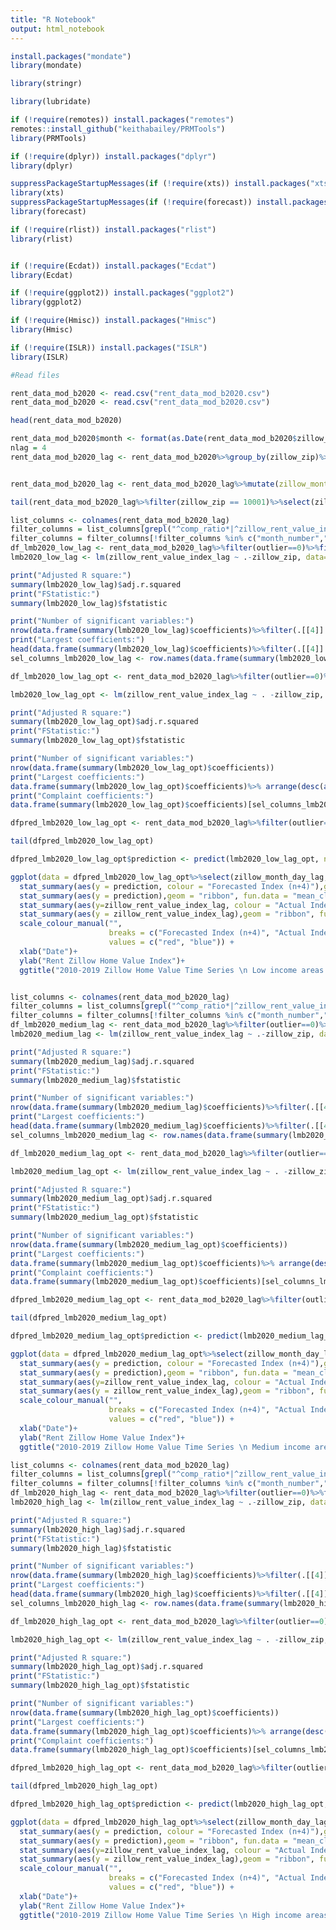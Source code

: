 ---
title: "R Notebook"
output: html_notebook
---


```{r}

install.packages("mondate")
library(mondate)

library(stringr)

library(lubridate)

if (!require(remotes)) install.packages("remotes")
remotes::install_github("keithabailey/PRMTools")
library(PRMTools)

if (!require(dplyr)) install.packages("dplyr")
library(dplyr)

suppressPackageStartupMessages(if (!require(xts)) install.packages("xts"))
library(xts)
suppressPackageStartupMessages(if (!require(forecast)) install.packages("forecast") )
library(forecast)

if (!require(rlist)) install.packages("rlist")
library(rlist)


if (!require(Ecdat)) install.packages("Ecdat")
library(Ecdat)

if (!require(ggplot2)) install.packages("ggplot2")
library(ggplot2)

if (!require(Hmisc)) install.packages("Hmisc")
library(Hmisc)

if (!require(ISLR)) install.packages("ISLR")
library(ISLR)
```

```{r}
#Read files

rent_data_mod_b2020 <- read.csv("rent_data_mod_b2020.csv")
rent_data_mod_b2020 <- read.csv("rent_data_mod_b2020.csv")

head(rent_data_mod_b2020)

```


```{r}
rent_data_mod_b2020$month <- format(as.Date(rent_data_mod_b2020$zillow_month_day),"%m")
nlag = 4
rent_data_mod_b2020_lag <- rent_data_mod_b2020%>%group_by(zillow_zip)%>%arrange(desc(zillow_month_day))%>%mutate(zillow_rent_value_index_lag = lag(zillow_rent_value_index, n = nlag),zillow_month_day_lag = lag(zillow_month_day, n = nlag))


rent_data_mod_b2020_lag <- rent_data_mod_b2020_lag%>%mutate(zillow_month_day_lag = ifelse(!is.na(zillow_rent_value_index_lag), zillow_month_day_lag, format(ceiling_date(as.Date(zillow_month_day), "month") + months(nlag) - days(1),"%Y-%m-%d") ))%>%arrange(zillow_zip,zillow_month_day)

tail(rent_data_mod_b2020_lag%>%filter(zillow_zip == 10001)%>%select(zillow_month_day,zillow_month_day_lag,zillow_rent_value_index,zillow_rent_value_index_lag, outlier),nlag*2)


```

```{r}
list_columns <- colnames(rent_data_mod_b2020_lag)
filter_columns = list_columns[grepl("^comp_ratio*|^zillow_rent_value_index|var_zip|^month", list_columns)]
filter_columns = filter_columns[!filter_columns %in% c("month_number","zillow_rent_value_index")]
df_lmb2020_low_lag <- rent_data_mod_b2020_lag%>%filter(outlier==0)%>%filter(income_group=="low")%>%filter(!is.na(zillow_rent_value_index_lag))%>%select(filter_columns)
lmb2020_low_lag <- lm(zillow_rent_value_index_lag ~ .-zillow_zip, data=df_lmb2020_low_lag)  

print("Adjusted R square:")
summary(lmb2020_low_lag)$adj.r.squared
print("FStatistic:")
summary(lmb2020_low_lag)$fstatistic

print("Number of significant variables:")
nrow(data.frame(summary(lmb2020_low_lag)$coefficients)%>%filter(.[[4]] <0.05))
print("Largest coefficients:")
head(data.frame(summary(lmb2020_low_lag)$coefficients)%>%filter(.[[4]] <0.05)%>% arrange(desc(abs(Estimate))),20)
sel_columns_lmb2020_low_lag <- row.names(data.frame(summary(lmb2020_low_lag)$coefficients)%>%filter(.[[4]] <0.05))

```

```{r}
df_lmb2020_low_lag_opt <- rent_data_mod_b2020_lag%>%filter(outlier==0)%>%filter(income_group=="low")%>%filter(!is.na(zillow_rent_value_index_lag))%>%select(c(sel_columns_lmb2020_low_lag[!grepl("var_zip|^month|*Intercept*",sel_columns_lmb2020_low_lag)],var_zip,month,zillow_rent_value_index_lag,zillow_month_day_lag))

lmb2020_low_lag_opt <- lm(zillow_rent_value_index_lag ~ . -zillow_zip, data=df_lmb2020_low_lag_opt%>%select(!zillow_month_day_lag))

print("Adjusted R square:")
summary(lmb2020_low_lag_opt)$adj.r.squared
print("FStatistic:")
summary(lmb2020_low_lag_opt)$fstatistic

print("Number of significant variables:")
nrow(data.frame(summary(lmb2020_low_lag_opt)$coefficients))
print("Largest coefficients:")
data.frame(summary(lmb2020_low_lag_opt)$coefficients)%>% arrange(desc(abs(Estimate)))
print("Complaint coefficients:")
data.frame(summary(lmb2020_low_lag_opt)$coefficients)[sel_columns_lmb2020_low_lag[grepl("comp_ratio|Intercept",sel_columns_lmb2020_low_lag)],]%>% arrange(desc(abs(Estimate)))

dfpred_lmb2020_low_lag_opt <- rent_data_mod_b2020_lag%>%filter(outlier==0)%>%filter(income_group=="low")%>%select(c(sel_columns_lmb2020_low_lag[!grepl("var_zip|^month|*Intercept*",sel_columns_lmb2020_low_lag)],var_zip,month,zillow_rent_value_index_lag,zillow_month_day_lag))

tail(dfpred_lmb2020_low_lag_opt)

dfpred_lmb2020_low_lag_opt$prediction <- predict(lmb2020_low_lag_opt, newdata=dfpred_lmb2020_low_lag_opt%>%select(!zillow_month_day_lag))

ggplot(data = dfpred_lmb2020_low_lag_opt%>%select(zillow_month_day_lag, prediction, zillow_rent_value_index_lag),aes(x = as.Date(zillow_month_day_lag))) + 
  stat_summary(aes(y = prediction, colour = "Forecasted Index (n+4)"),geom = "line", fun = "mean", size= 1) +
  stat_summary(aes(y = prediction),geom = "ribbon", fun.data = "mean_cl_normal", alpha = 0.1,fill = "red") +
  stat_summary(aes(y=zillow_rent_value_index_lag, colour = "Actual Index"), geom = "line", fun = "mean", size= 1) +
  stat_summary(aes(y = zillow_rent_value_index_lag),geom = "ribbon", fun.data = "mean_cl_normal", alpha = 0.1,fill = "blue") +
  scale_colour_manual("", 
                      breaks = c("Forecasted Index (n+4)", "Actual Index"),
                      values = c("red", "blue")) +
  xlab("Date")+
  ylab("Rent Zillow Home Value Index")+
  ggtitle("2010-2019 Zillow Home Value Time Series \n Low income areas - Forecast (n+4) vs Predicted")



```

```{r}
list_columns <- colnames(rent_data_mod_b2020_lag)
filter_columns = list_columns[grepl("^comp_ratio*|^zillow_rent_value_index|var_zip|^month", list_columns)]
filter_columns = filter_columns[!filter_columns %in% c("month_number","zillow_rent_value_index")]
df_lmb2020_medium_lag <- rent_data_mod_b2020_lag%>%filter(outlier==0)%>%filter(income_group=="medium")%>%filter(!is.na(zillow_rent_value_index_lag))%>%select(filter_columns)
lmb2020_medium_lag <- lm(zillow_rent_value_index_lag ~ .-zillow_zip, data=df_lmb2020_medium_lag)  

print("Adjusted R square:")
summary(lmb2020_medium_lag)$adj.r.squared
print("FStatistic:")
summary(lmb2020_medium_lag)$fstatistic

print("Number of significant variables:")
nrow(data.frame(summary(lmb2020_medium_lag)$coefficients)%>%filter(.[[4]] <0.05))
print("Largest coefficients:")
head(data.frame(summary(lmb2020_medium_lag)$coefficients)%>%filter(.[[4]] <0.05)%>% arrange(desc(abs(Estimate))),20)
sel_columns_lmb2020_medium_lag <- row.names(data.frame(summary(lmb2020_medium_lag)$coefficients)%>%filter(.[[4]] <0.05))

```


```{r}
df_lmb2020_medium_lag_opt <- rent_data_mod_b2020_lag%>%filter(outlier==0)%>%filter(income_group=="medium")%>%filter(!is.na(zillow_rent_value_index_lag))%>%select(c(sel_columns_lmb2020_medium_lag[!grepl("var_zip|^month|*Intercept*",sel_columns_lmb2020_medium_lag)],var_zip,month,zillow_rent_value_index_lag,zillow_month_day_lag))

lmb2020_medium_lag_opt <- lm(zillow_rent_value_index_lag ~ . -zillow_zip, data=df_lmb2020_medium_lag_opt%>%select(!zillow_month_day_lag))

print("Adjusted R square:")
summary(lmb2020_medium_lag_opt)$adj.r.squared
print("FStatistic:")
summary(lmb2020_medium_lag_opt)$fstatistic

print("Number of significant variables:")
nrow(data.frame(summary(lmb2020_medium_lag_opt)$coefficients))
print("Largest coefficients:")
data.frame(summary(lmb2020_medium_lag_opt)$coefficients)%>% arrange(desc(abs(Estimate)))
print("Complaint coefficients:")
data.frame(summary(lmb2020_medium_lag_opt)$coefficients)[sel_columns_lmb2020_medium_lag[grepl("comp_ratio|Intercept",sel_columns_lmb2020_medium_lag)],]%>% arrange(desc(abs(Estimate)))

dfpred_lmb2020_medium_lag_opt <- rent_data_mod_b2020_lag%>%filter(outlier==0)%>%filter(income_group=="medium")%>%filter(var_zip != "_11366")%>%select(c(sel_columns_lmb2020_medium_lag[!grepl("var_zip|^month|*Intercept*",sel_columns_lmb2020_medium_lag)],var_zip,month,zillow_rent_value_index_lag,zillow_month_day_lag))

tail(dfpred_lmb2020_medium_lag_opt)

dfpred_lmb2020_medium_lag_opt$prediction <- predict(lmb2020_medium_lag_opt, newdata=dfpred_lmb2020_medium_lag_opt%>%select(!zillow_month_day_lag))

ggplot(data = dfpred_lmb2020_medium_lag_opt%>%select(zillow_month_day_lag, prediction, zillow_rent_value_index_lag),aes(x = as.Date(zillow_month_day_lag))) + 
  stat_summary(aes(y = prediction, colour = "Forecasted Index (n+4)"),geom = "line", fun = "mean", size= 1) +
  stat_summary(aes(y = prediction),geom = "ribbon", fun.data = "mean_cl_normal", alpha = 0.1,fill = "red") +
  stat_summary(aes(y=zillow_rent_value_index_lag, colour = "Actual Index"), geom = "line", fun = "mean", size= 1) +
  stat_summary(aes(y = zillow_rent_value_index_lag),geom = "ribbon", fun.data = "mean_cl_normal", alpha = 0.1,fill = "blue") +
  scale_colour_manual("", 
                      breaks = c("Forecasted Index (n+4)", "Actual Index"),
                      values = c("red", "blue")) +
  xlab("Date")+
  ylab("Rent Zillow Home Value Index")+
  ggtitle("2010-2019 Zillow Home Value Time Series \n Medium income areas - Forecast (n+4) vs Predicted")


```


```{r}
list_columns <- colnames(rent_data_mod_b2020_lag)
filter_columns = list_columns[grepl("^comp_ratio*|^zillow_rent_value_index|var_zip|^month", list_columns)]
filter_columns = filter_columns[!filter_columns %in% c("month_number","zillow_rent_value_index")]
df_lmb2020_high_lag <- rent_data_mod_b2020_lag%>%filter(outlier==0)%>%filter(income_group=="high")%>%filter(!is.na(zillow_rent_value_index_lag))%>%select(filter_columns)
lmb2020_high_lag <- lm(zillow_rent_value_index_lag ~ .-zillow_zip, data=df_lmb2020_high_lag)  

print("Adjusted R square:")
summary(lmb2020_high_lag)$adj.r.squared
print("FStatistic:")
summary(lmb2020_high_lag)$fstatistic

print("Number of significant variables:")
nrow(data.frame(summary(lmb2020_high_lag)$coefficients)%>%filter(.[[4]] <0.05))
print("Largest coefficients:")
head(data.frame(summary(lmb2020_high_lag)$coefficients)%>%filter(.[[4]] <0.05)%>% arrange(desc(abs(Estimate))),20)
sel_columns_lmb2020_high_lag <- row.names(data.frame(summary(lmb2020_high_lag)$coefficients)%>%filter(.[[4]] <0.05))

```


```{r}
df_lmb2020_high_lag_opt <- rent_data_mod_b2020_lag%>%filter(outlier==0)%>%filter(income_group=="high")%>%filter(!is.na(zillow_rent_value_index_lag))%>%select(c(sel_columns_lmb2020_high_lag[!grepl("var_zip|^month|*Intercept*",sel_columns_lmb2020_high_lag)],var_zip,month,zillow_rent_value_index_lag,zillow_month_day_lag))

lmb2020_high_lag_opt <- lm(zillow_rent_value_index_lag ~ . -zillow_zip, data=df_lmb2020_high_lag_opt%>%select(!zillow_month_day_lag))

print("Adjusted R square:")
summary(lmb2020_high_lag_opt)$adj.r.squared
print("FStatistic:")
summary(lmb2020_high_lag_opt)$fstatistic

print("Number of significant variables:")
nrow(data.frame(summary(lmb2020_high_lag_opt)$coefficients))
print("Largest coefficients:")
data.frame(summary(lmb2020_high_lag_opt)$coefficients)%>% arrange(desc(abs(Estimate)))
print("Complaint coefficients:")
data.frame(summary(lmb2020_high_lag_opt)$coefficients)[sel_columns_lmb2020_high_lag[grepl("comp_ratio|Intercept",sel_columns_lmb2020_high_lag)],]%>% arrange(desc(abs(Estimate)))

dfpred_lmb2020_high_lag_opt <- rent_data_mod_b2020_lag%>%filter(outlier==0)%>%filter(income_group=="high")%>%select(c(sel_columns_lmb2020_high_lag[!grepl("var_zip|^month|*Intercept*",sel_columns_lmb2020_high_lag)],var_zip,month,zillow_rent_value_index_lag,zillow_month_day_lag))

tail(dfpred_lmb2020_high_lag_opt)

dfpred_lmb2020_high_lag_opt$prediction <- predict(lmb2020_high_lag_opt, newdata=dfpred_lmb2020_high_lag_opt%>%select(!zillow_month_day_lag))

ggplot(data = dfpred_lmb2020_high_lag_opt%>%select(zillow_month_day_lag, prediction, zillow_rent_value_index_lag),aes(x = as.Date(zillow_month_day_lag))) + 
  stat_summary(aes(y = prediction, colour = "Forecasted Index (n+4)"),geom = "line", fun = "mean", size= 1) +
  stat_summary(aes(y = prediction),geom = "ribbon", fun.data = "mean_cl_normal", alpha = 0.1,fill = "red") +
  stat_summary(aes(y=zillow_rent_value_index_lag, colour = "Actual Index"), geom = "line", fun = "mean", size= 1) +
  stat_summary(aes(y = zillow_rent_value_index_lag),geom = "ribbon", fun.data = "mean_cl_normal", alpha = 0.1,fill = "blue") +
  scale_colour_manual("", 
                      breaks = c("Forecasted Index (n+4)", "Actual Index"),
                      values = c("red", "blue")) +
  xlab("Date")+
  ylab("Rent Zillow Home Value Index")+
  ggtitle("2010-2019 Zillow Home Value Time Series \n High income areas - Forecast (n+4) vs Predicted")

```




